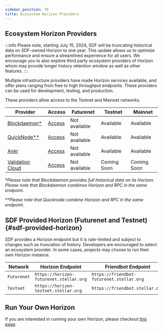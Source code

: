 ```yaml
---
sidebar_position: 70
title: Ecosystem Horizon Providers
---
```


## Ecosystem Horizon Providers

:::info
Please note, starting July 15, 2024, SDF will be truncating historical data on SDF-owned Horizon to one year. This update allows us to optimize performance and ensure a streamlined experience for all users. We encourage you to also explore third party ecosystem providers of Horizon whom may provide longer history retention window as well as other features.
:::

Multiple infrastructure providers have made Horizon services available, and offer plans ranging from free to high throughput endpoints. These providers can be used for development, testing, and production.

These providers allow access to the Testnet and Mainnet networks.

| Provider                                                                           | Access                                              | Futurenet     | Testnet   | Mainnet     |
| ------------------------------------------------------------------------------------ | --------------------------------------------------- | ------------- | --------- | ----------- |
| [Blockdaemon\*](https://docs.blockdaemon.com/reference/supported-stellar-methods)    | [Access](https://www.blockdaemon.com/apply/soroban) | Not available | Available | Available   |
| [QuickNode\**](https://www.quicknode.com/docs/stellar)                               | [Access](https://www.quicknode.com/chains/stellar)  | Not available | Available | Available   |
| [Ankr](https://www.ankr.com/rpc/advanced-api/)                                       | [Access](https://www.ankr.com/rpc/advanced-api/)    | Not available | Available | Available   |
| [Validation Cloud](https://www.validationcloud.io/)                                  | [Access](https://www.validationcloud.io/)    | Not available | Coming Soon | Coming Soon   |

\*_Please note that Blockdaemon provides full historical data on its Horizon.
Please note that Blockdaemon combines Horizon and RPC in the same endpoint._

\**_Please note that Quicknode combine Horizon and RPC in the same endpoint._

## SDF Provided Horizon (Futurenet and Testnet) {#sdf-provided-horizon}

SDF provides a Horizon endpoint but it is rate-limited and subject to changes such as truncation of history. Developers are encouraged to select an ecosystem provider. In some cases, projects may choose to run their own Horizon instance.

| Network     | Horizon Endpoint                          | Friendbot Endpoint                        | Provider                      |
| ----------- | ------------------------------------- | ----------------------------------------- | ----------------------------- |
| `Futurenet` | `https://horizon-futurenet.stellar.org`   | `https://friendbot-futurenet.stellar.org` | [SDF](http://www.stellar.org) |
| `Testnet`   | `https://horizon-testnet.stellar.org` | `https://friendbot.stellar.org`           | [SDF](http://www.stellar.org) |

## Run Your Own Horizon

If you are interested in running your own Horizon, please checkout [this
page](./admin-guide/overview.mdx).

